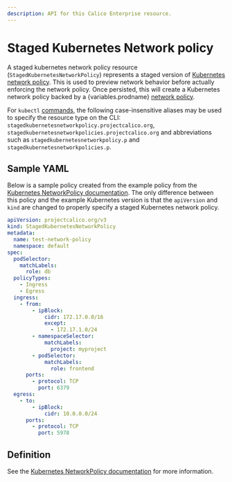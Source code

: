 ```yaml
---
description: API for this Calico Enterprise resource.
---
```



# Staged Kubernetes Network policy

A staged kubernetes network policy resource (`StagedKubernetesNetworkPolicy`) represents a staged version
of [Kubernetes network policy](https://kubernetes.io/docs/concepts/services-networking/network-policies).
This is used to preview network behavior before actually enforcing the network policy. Once persisted, this
will create a Kubernetes network policy backed by a {variables.prodname}
[network policy](networkpolicy.mdx).

For `kubectl` [commands](https://kubernetes.io/docs/reference/kubectl/overview/), the following case-insensitive aliases
may be used to specify the resource type on the CLI:
`stagedkubernetesnetworkpolicy.projectcalico.org`, `stagedkubernetesnetworkpolicies.projectcalico.org` and abbreviations such as
`stagedkubernetesnetworkpolicy.p` and `stagedkubernetesnetworkpolicies.p`.

## Sample YAML

Below is a sample policy created from the example policy from the
[Kubernetes NetworkPolicy documentation](https://kubernetes.io/docs/concepts/services-networking/network-policies/#networkpolicy-resource).
The only difference between this policy and the example Kubernetes version is that the `apiVersion` and `kind` are changed
to properly specify a staged Kubernetes network policy.

```yaml
apiVersion: projectcalico.org/v3
kind: StagedKubernetesNetworkPolicy
metadata:
  name: test-network-policy
  namespace: default
spec:
  podSelector:
    matchLabels:
      role: db
  policyTypes:
    - Ingress
    - Egress
  ingress:
    - from:
        - ipBlock:
            cidr: 172.17.0.0/16
            except:
              - 172.17.1.0/24
        - namespaceSelector:
            matchLabels:
              project: myproject
        - podSelector:
            matchLabels:
              role: frontend
      ports:
        - protocol: TCP
          port: 6379
  egress:
    - to:
        - ipBlock:
            cidr: 10.0.0.0/24
      ports:
        - protocol: TCP
          port: 5978
```

## Definition

See the [Kubernetes NetworkPolicy documentation](https://v1-21.docs.kubernetes.io/docs/reference/generated/kubernetes-api/v1.21/#networkpolicyspec-v1-networking-k8s-io)
for more information.
